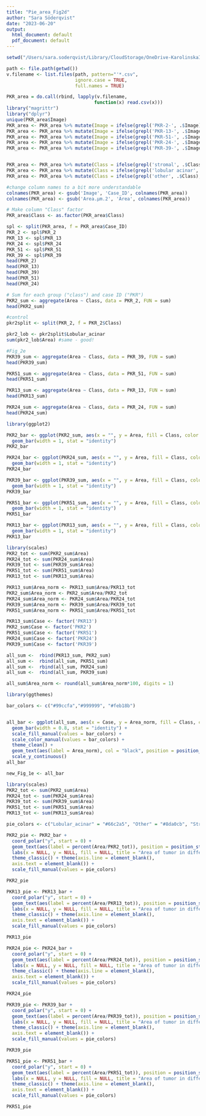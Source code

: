 ```yaml
---
title: "Pie_area_Fig2d"
author: "Sara Söderqvist"
date: "2023-06-20"
output:
  html_document: default
  pdf_document: default
---
```


```r
setwd("/Users/sara.soderqvist/Library/CloudStorage/OneDrive-KarolinskaInstitutet/Writing_/Adaptive PDAC paper/Source data/Degree tumor invasion per compartment") #adjust working directory

path <- file.path(getwd())
v.filename <- list.files(path, pattern="'*.csv", 
                         ignore.case = TRUE, 
                         full.names = TRUE)

PKR_area = do.call(rbind, lapply(v.filename, 
                                function(x) read.csv(x)))
library("magrittr")
library("dplyr")
unique(PKR_area$Image)
PKR_area <- PKR_area %>% mutate(Image = ifelse(grepl('PKR-2-', .$Image), 'PKR_2', .$Image))
PKR_area <- PKR_area %>% mutate(Image = ifelse(grepl('PKR-13-', .$Image), 'PKR_13', .$Image))
PKR_area <- PKR_area %>% mutate(Image = ifelse(grepl('PKR-51-', .$Image), 'PKR_51', .$Image))
PKR_area <- PKR_area %>% mutate(Image = ifelse(grepl('PKR-24-', .$Image), 'PKR_24', .$Image))
PKR_area <- PKR_area %>% mutate(Image = ifelse(grepl('PKR-39-', .$Image), 'PKR_39', .$Image))


PKR_area <- PKR_area %>% mutate(Class = ifelse(grepl('stromal', .$Class), 'Stroma', .$Class))
PKR_area <- PKR_area %>% mutate(Class = ifelse(grepl('lobular acinar', .$Class), 'Lobular_acinar', .$Class))
PKR_area <- PKR_area %>% mutate(Class = ifelse(grepl('other', .$Class), 'Other', .$Class))

#change column names to a bit more understandable
colnames(PKR_area) <- gsub('Image', 'Case_ID', colnames(PKR_area))
colnames(PKR_area) <- gsub('Area.µm.2', 'Area', colnames(PKR_area))

# Make column "Class" factor
PKR_area$Class <- as.factor(PKR_area$Class)

spl <- split(PKR_area, f = PKR_area$Case_ID)
PKR_2 <- spl$PKR_2
PKR_13 <- spl$PKR_13
PKR_24 <- spl$PKR_24
PKR_51 <- spl$PKR_51
PKR_39 <- spl$PKR_39
head(PKR_2)
head(PKR_13)
head(PKR_39)
head(PKR_51)
head(PKR_24)

```


```r
# Sum for each group ("class") and case ID ("PKR")
PKR2_sum <- aggregate(Area ~ Class, data = PKR_2, FUN = sum)
head(PKR2_sum)

#control
pkr2split <- split(PKR_2, f = PKR_2$Class)

pkr2_lob <- pkr2split$Lobular_acinar
sum(pkr2_lob$Area) #same - good!

#Fig_2e
PKR39_sum <- aggregate(Area ~ Class, data = PKR_39, FUN = sum)
head(PKR39_sum)

PKR51_sum <- aggregate(Area ~ Class, data = PKR_51, FUN = sum)
head(PKR51_sum)

PKR13_sum <- aggregate(Area ~ Class, data = PKR_13, FUN = sum)
head(PKR13_sum)

PKR24_sum <- aggregate(Area ~ Class, data = PKR_24, FUN = sum)
head(PKR24_sum)
```

```r
library(ggplot2)

PKR2_bar <- ggplot(PKR2_sum, aes(x = "", y = Area, fill = Class, color = Class)) +
  geom_bar(width = 1, stat = "identity")
PKR2_bar

PKR24_bar <- ggplot(PKR24_sum, aes(x = "", y = Area, fill = Class, color = Class)) +
  geom_bar(width = 1, stat = "identity")
PKR24_bar

PKR39_bar <- ggplot(PKR39_sum, aes(x = "", y = Area, fill = Class, color = Class)) +
  geom_bar(width = 1, stat = "identity")
PKR39_bar

PKR51_bar <- ggplot(PKR51_sum, aes(x = "", y = Area, fill = Class, color = Class)) +
  geom_bar(width = 1, stat = "identity")
PKR51_bar

PKR13_bar <- ggplot(PKR13_sum, aes(x = "", y = Area, fill = Class, color = Class)) +
  geom_bar(width = 1, stat = "identity")
PKR13_bar


```

```r
library(scales)
PKR2_tot <- sum(PKR2_sum$Area)
PKR24_tot <- sum(PKR24_sum$Area)
PKR39_tot <- sum(PKR39_sum$Area)
PKR51_tot <- sum(PKR51_sum$Area)
PKR13_tot <- sum(PKR13_sum$Area)

PKR13_sum$Area_norm <- PKR13_sum$Area/PKR13_tot
PKR2_sum$Area_norm <- PKR2_sum$Area/PKR2_tot
PKR24_sum$Area_norm <- PKR24_sum$Area/PKR24_tot
PKR39_sum$Area_norm <- PKR39_sum$Area/PKR39_tot
PKR51_sum$Area_norm <- PKR51_sum$Area/PKR51_tot

PKR13_sum$Case <- factor('PKR13')
PKR2_sum$Case <- factor('PKR2')
PKR51_sum$Case <- factor('PKR51')
PKR24_sum$Case <- factor('PKR24')
PKR39_sum$Case <- factor('PKR39')

all_sum <-  rbind(PKR13_sum, PKR2_sum)
all_sum <-  rbind(all_sum, PKR51_sum)
all_sum <-  rbind(all_sum, PKR24_sum)
all_sum <-  rbind(all_sum, PKR39_sum)

all_sum$Area_norm <- round(all_sum$Area_norm*100, digits = 1)

```

```r
library(ggthemes)

bar_colors <- c("#99ccfa","#999999", "#feb18b")


all_bar <- ggplot(all_sum, aes(x = Case, y = Area_norm, fill = Class, color = Class)) +
  geom_bar(width = 0.8, stat = "identity") +
  scale_fill_manual(values = bar_colors) +
  scale_color_manual(values = bar_colors) +
  theme_clean() +
  geom_text(aes(label = Area_norm), col = "black", position = position_stack(vjust = 0.5)) + 
  scale_y_continuous()
all_bar

new_Fig_1e <- all_bar

```



```r
library(scales)
PKR2_tot <- sum(PKR2_sum$Area)
PKR24_tot <- sum(PKR24_sum$Area)
PKR39_tot <- sum(PKR39_sum$Area)
PKR51_tot <- sum(PKR51_sum$Area)
PKR13_tot <- sum(PKR13_sum$Area)

pie_colors <- c("Lobular_acinar" = "#66c2a5", "Other" = "#8da0cb", "Stroma" = "#fc8d62")

PKR2_pie <- PKR2_bar +
  coord_polar("y", start = 0) +
  geom_text(aes(label = percent(Area/PKR2_tot)), position = position_stack(vjust = 0.5)) +
  labs(x = NULL, y = NULL, fill = NULL, title = "Area of tumor in different compartments in PKR-2") +
  theme_classic() + theme(axis.line = element_blank(),
  axis.text = element_blank()) +
  scale_fill_manual(values = pie_colors)

PKR2_pie

PKR13_pie <- PKR13_bar +
  coord_polar("y", start = 0) +
  geom_text(aes(label = percent(Area/PKR13_tot)), position = position_stack(vjust = 0.5)) +
  labs(x = NULL, y = NULL, fill = NULL, title = "Area of tumor in different compartments in PKR-13") +
  theme_classic() + theme(axis.line = element_blank(),
  axis.text = element_blank()) +
  scale_fill_manual(values = pie_colors)

PKR13_pie

PKR24_pie <- PKR24_bar +
  coord_polar("y", start = 0) +
  geom_text(aes(label = percent(Area/PKR24_tot)), position = position_stack(vjust = 0.5)) +
  labs(x = NULL, y = NULL, fill = NULL, title = "Area of tumor in different compartments in PKR-24") +
  theme_classic() + theme(axis.line = element_blank(),
  axis.text = element_blank()) +
  scale_fill_manual(values = pie_colors)

PKR24_pie

PKR39_pie <- PKR39_bar +
  coord_polar("y", start = 0) +
  geom_text(aes(label = percent(Area/PKR39_tot)), position = position_stack(vjust = 0.5)) +
  labs(x = NULL, y = NULL, fill = NULL, title = "Area of tumor in different compartments in PKR-39") +
  theme_classic() + theme(axis.line = element_blank(),
  axis.text = element_blank()) +
  scale_fill_manual(values = pie_colors)

PKR39_pie

PKR51_pie <- PKR51_bar +
  coord_polar("y", start = 0) +
  geom_text(aes(label = percent(Area/PKR51_tot)), position = position_stack(vjust = 0.5)) +
  labs(x = NULL, y = NULL, fill = NULL, title = "Area of tumor in different compartments in PKR-51") +
  theme_classic() + theme(axis.line = element_blank(),
  axis.text = element_blank()) +
  scale_fill_manual(values = pie_colors)

PKR51_pie

```

















